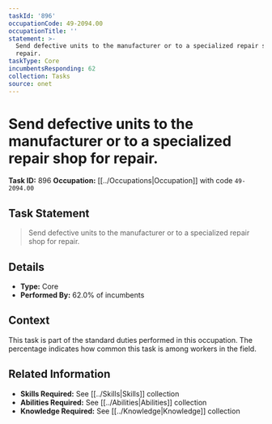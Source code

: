 ```yaml
---
taskId: '896'
occupationCode: 49-2094.00
occupationTitle: ''
statement: >-
  Send defective units to the manufacturer or to a specialized repair shop for
  repair.
taskType: Core
incumbentsResponding: 62
collection: Tasks
source: onet
---
```

# Send defective units to the manufacturer or to a specialized repair shop for repair.

**Task ID:** 896
**Occupation:** [[../Occupations|Occupation]] with code `49-2094.00`

## Task Statement

> Send defective units to the manufacturer or to a specialized repair shop for repair.

## Details

- **Type:** Core
- **Performed By:** 62.0% of incumbents

## Context

This task is part of the standard duties performed in this occupation. The percentage indicates how common this task is among workers in the field.

## Related Information

- **Skills Required:** See [[../Skills|Skills]] collection
- **Abilities Required:** See [[../Abilities|Abilities]] collection
- **Knowledge Required:** See [[../Knowledge|Knowledge]] collection
